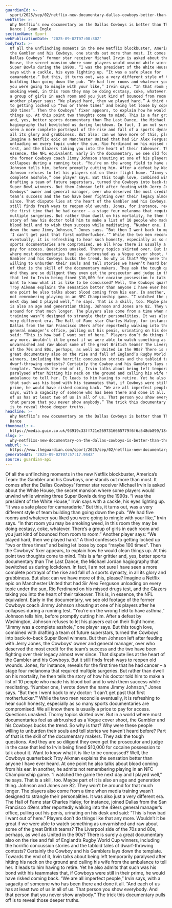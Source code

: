 ```yaml
---
guardianId: >-
  sport/2025/sep/02/netflix-new-documentary-dallas-cowboys-better-than-last-dance
webTitle: >-
  Why Netflix’s new documentary on the Dallas Cowboys is better than The Last
  Dance | Sean Ingle
sectionName: Sport
webPublicationDate: '2025-09-02T07:00:30Z'
bodyText: >-
  Of all the unflinching moments in the new Netflix blockbuster, America’s Team:
  the Gambler and his Cowboys, one stands out more than most. It comes after the
  Dallas Cowboys’ former star receiver Michael Irvin is asked about the White
  House, the secret mansion where some players would unwind while winning three
  Super Bowls during the 1990s. “I was the president of the White House,” Irvin
  says with a cackle, his eyes lighting up. “It was a safe place for
  camaraderie.” But this, it turns out, was a very different style of team
  building than going down the pub. “We had five rooms and whatever you liked
  you were going to mingle with your like,” Irvin says. “In that room you may be
  smoking weed, in this room they may be doing ecstasy, coke, whatever. There’s
  a group of girls in each room and you just kind of bounced from room to room.”
  Another player says: “We played hard, then we played hard.” A third confesses
  to getting locked up “two or three times” and being let loose by cops “maybe
  100 times”. Then the Cowboys’ fixer appears, to explain how he would clean
  things up. At this point two thoughts come to mind. This is a far grittier
  and, yes, better sports documentary than The Last Dance, the Michael Jordan
  hagiography that bewitched us during lockdown. In fact, I am not sure I have
  seen a more complete portrayal of the rise and fall of a sports dynasty, in
  all its glory and grubbiness. But also: can we have more of this, please?
  Imagine a Netflix epic on Manchester United that had Sir Alex Ferguson
  unloading on every topic under the sun, Rio Ferdinand on his missed drugs
  test, and the Glazers taking you into the heart of their takeover. This is, in
  essence, the NFL equivalent. Early in the documentary, we see old footage of
  the former Cowboys coach Jimmy Johnson shouting at one of his players after he
  collapses during a running test. “You’re on the wrong field to have asthma,”
  Johnson tells him, before promptly cutting him. After a defeat by Washington,
  Johnson refuses to let his players eat on their flight home. “Jimmy was a
  complete asshole,” one player says. But this tough love, combined with
  drafting a team of future superstars, turned the Cowboys into back-to-back
  Super Bowl winners. But then Johnson left after feuding with Jerry Jones, the
  Cowboys’ owner and general manager, over who deserved the most credit for the
  team’s success and the two have been fighting over their legacy almost ever
  since. That dispute lies at the heart of the Gambler and his Cowboys. But it
  still finds fresh ways to reopen old wounds. Jones, for instance, reveals for
  the first time that he had cancer – a stage four melanoma that required
  multiple surgeries. But rather than dwell on his mortality, he then tells the
  story of how his doctor told him to make a list of 10 people who made his
  blood boil and to wish them success while meditating. “Number one, I wrote
  down the name Jimmy Johnson,” Jones says. “But then I went back to my doctor:
  ‘I can’t get past that first motherfucker.’” While the two men reconcile
  eventually, it is refreshing to hear such honesty, especially as so many
  sports documentaries are compromised. We all know there is usually a price to
  pay for access. Questions unasked. Thorny topics skirted over. But in a world
  where most documentaries feel as airbrushed as a Vogue cover shoot, the
  Gambler and his Cowboys bucks the trend. So why is that? Why were these people
  willing to unburden their souls and tell stories we haven’t heard before? Part
  of that is the skill of the documentary makers. They ask the tough questions.
  And they are so diligent they even get the prosecutor and judge in the case
  that led to Irvin being fined $10,000 for cocaine possession to talk about it.
  Want to know what it is like to be concussed? Well, the Cowboys quarterback
  Troy Aikman explains the sensation better than anyone I have ever heard. At
  one point he also talks about blood coming from his ear. In another, he admits
  not remembering playing in an NFC Championship game. “I watched the game the
  next day and I played well,” he says. That is a skill, too. Maybe part of it
  is also an age and generation thing. Johnson and Jones are 82. They won’t be
  around for that much longer. The players also come from a time when media
  training wasn’t designed to strangle their personalities. It was also just a
  very different era. The Hall of Fame star Charles Haley, for instance, joined
  Dallas from the San Francisco 49ers after reportedly walking into the 49ers
  general manager’s office, pulling out his penis, urinating on his desk and
  said: “This is how bad I want out of here.” Players don’t do things like that
  any more. Wouldn’t it be great if we were able to watch something as
  unvarnished and raw about some of the great British teams? The Liverpool side
  of the 70s and 80s, perhaps, as well as United in the 90s? There is surely a
  great documentary also on the rise and fall of England’s Rugby World Cup
  winners, including the horrific concussion stories and the tabloid tales of
  dwarf-throwing contests? Certainly the Cowboy and his Gamblers lays down the
  template. Towards the end of it, Irvin talks about being left temporarily
  paralysed after hitting his neck on the ground and calling his wife from the
  ambulance to tell her. It leads to him having to retire. Yet he also admits
  that such was his bond with his teammates that, if Cowboys were still in their
  prime, he would have risked coming back. “We are all imperfect people,” Irvin
  says, with a sagacity of someone who has been there and done it all. “And each
  of us has at least two of us in all of us. That person you show everybody. And
  that person that you never show anybody.” The trick this documentary pulls off
  is to reveal those deeper truths.
headline: >-
  Why Netflix’s new documentary on the Dallas Cowboys is better than The Last
  Dance
thumbnail: >-
  https://media.guim.co.uk/93919c33ff721e2697316665779f6f6a548db899/1845_3_2973_2380/500.jpg
slug: >-
  why-netflixs-new-documentary-on-the-dallas-cowboys-is-better-than-the-last-dance-or-sean-ingle
webUrl: >-
  https://www.theguardian.com/sport/2025/sep/02/netflix-new-documentary-dallas-cowboys-better-than-last-dance
generatedAt: '2025-09-02T07:57:17.944Z'
source: guardian-api
---
```

Of all the unflinching moments in the new Netflix blockbuster, America’s Team: the Gambler and his Cowboys, one stands out more than most. It comes after the Dallas Cowboys’ former star receiver Michael Irvin is asked about the White House, the secret mansion where some players would unwind while winning three Super Bowls during the 1990s. “I was the president of the White House,” Irvin says with a cackle, his eyes lighting up. “It was a safe place for camaraderie.” But this, it turns out, was a very different style of team building than going down the pub. “We had five rooms and whatever you liked you were going to mingle with your like,” Irvin says. “In that room you may be smoking weed, in this room they may be doing ecstasy, coke, whatever. There’s a group of girls in each room and you just kind of bounced from room to room.” Another player says: “We played hard, then we played hard.” A third confesses to getting locked up “two or three times” and being let loose by cops “maybe 100 times”. Then the Cowboys’ fixer appears, to explain how he would clean things up. At this point two thoughts come to mind. This is a far grittier and, yes, better sports documentary than The Last Dance, the Michael Jordan hagiography that bewitched us during lockdown. In fact, I am not sure I have seen a more complete portrayal of the rise and fall of a sports dynasty, in all its glory and grubbiness. But also: can we have more of this, please? Imagine a Netflix epic on Manchester United that had Sir Alex Ferguson unloading on every topic under the sun, Rio Ferdinand on his missed drugs test, and the Glazers taking you into the heart of their takeover. This is, in essence, the NFL equivalent. Early in the documentary, we see old footage of the former Cowboys coach Jimmy Johnson shouting at one of his players after he collapses during a running test. “You’re on the wrong field to have asthma,” Johnson tells him, before promptly cutting him. After a defeat by Washington, Johnson refuses to let his players eat on their flight home. “Jimmy was a complete asshole,” one player says. But this tough love, combined with drafting a team of future superstars, turned the Cowboys into back-to-back Super Bowl winners. But then Johnson left after feuding with Jerry Jones, the Cowboys’ owner and general manager, over who deserved the most credit for the team’s success and the two have been fighting over their legacy almost ever since. That dispute lies at the heart of the Gambler and his Cowboys. But it still finds fresh ways to reopen old wounds. Jones, for instance, reveals for the first time that he had cancer – a stage four melanoma that required multiple surgeries. But rather than dwell on his mortality, he then tells the story of how his doctor told him to make a list of 10 people who made his blood boil and to wish them success while meditating. “Number one, I wrote down the name Jimmy Johnson,” Jones says. “But then I went back to my doctor: ‘I can’t get past that first motherfucker.’” While the two men reconcile eventually, it is refreshing to hear such honesty, especially as so many sports documentaries are compromised. We all know there is usually a price to pay for access. Questions unasked. Thorny topics skirted over. But in a world where most documentaries feel as airbrushed as a Vogue cover shoot, the Gambler and his Cowboys bucks the trend. So why is that? Why were these people willing to unburden their souls and tell stories we haven’t heard before? Part of that is the skill of the documentary makers. They ask the tough questions. And they are so diligent they even get the prosecutor and judge in the case that led to Irvin being fined $10,000 for cocaine possession to talk about it. Want to know what it is like to be concussed? Well, the Cowboys quarterback Troy Aikman explains the sensation better than anyone I have ever heard. At one point he also talks about blood coming from his ear. In another, he admits not remembering playing in an NFC Championship game. “I watched the game the next day and I played well,” he says. That is a skill, too. Maybe part of it is also an age and generation thing. Johnson and Jones are 82. They won’t be around for that much longer. The players also come from a time when media training wasn’t designed to strangle their personalities. It was also just a very different era. The Hall of Fame star Charles Haley, for instance, joined Dallas from the San Francisco 49ers after reportedly walking into the 49ers general manager’s office, pulling out his penis, urinating on his desk and said: “This is how bad I want out of here.” Players don’t do things like that any more. Wouldn’t it be great if we were able to watch something as unvarnished and raw about some of the great British teams? The Liverpool side of the 70s and 80s, perhaps, as well as United in the 90s? There is surely a great documentary also on the rise and fall of England’s Rugby World Cup winners, including the horrific concussion stories and the tabloid tales of dwarf-throwing contests? Certainly the Cowboy and his Gamblers lays down the template. Towards the end of it, Irvin talks about being left temporarily paralysed after hitting his neck on the ground and calling his wife from the ambulance to tell her. It leads to him having to retire. Yet he also admits that such was his bond with his teammates that, if Cowboys were still in their prime, he would have risked coming back. “We are all imperfect people,” Irvin says, with a sagacity of someone who has been there and done it all. “And each of us has at least two of us in all of us. That person you show everybody. And that person that you never show anybody.” The trick this documentary pulls off is to reveal those deeper truths.
